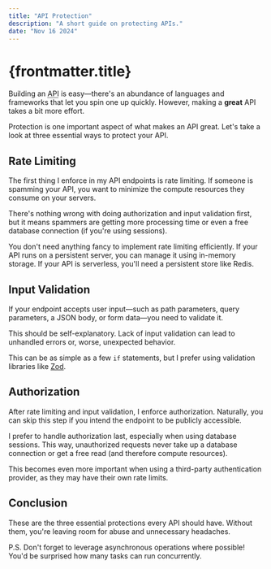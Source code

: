 ```yaml
---
title: "API Protection"
description: "A short guide on protecting APIs."
date: "Nov 16 2024"
---
```


# {frontmatter.title}

Building an <abbr title="Application Programming Interface">API</abbr> is easy—there's an abundance of languages and frameworks that let you spin one up quickly. However, making a **great** API takes a bit more effort.

Protection is one important aspect of what makes an API great. Let's take a look at three essential ways to protect your API.

## Rate Limiting

The first thing I enforce in my API endpoints is rate limiting. If someone is spamming your API, you want to minimize the compute resources they consume on your servers.

There's nothing wrong with doing authorization and input validation first, but it means spammers are getting more processing time or even a free database connection (if you're using sessions).

You don't need anything fancy to implement rate limiting efficiently. If your API runs on a persistent server, you can manage it using in-memory storage. If your API is serverless, you'll need a persistent store like Redis.

## Input Validation

If your endpoint accepts user input—such as path parameters, query parameters, a JSON body, or form data—you need to validate it.

This should be self-explanatory. Lack of input validation can lead to unhandled errors or, worse, unexpected behavior.

This can be as simple as a few `if` statements, but I prefer using validation libraries like [Zod](https://zod.dev/).

## Authorization

After rate limiting and input validation, I enforce authorization. Naturally, you can skip this step if you intend the endpoint to be publicly accessible.

I prefer to handle authorization last, especially when using database sessions. This way, unauthorized requests never take up a database connection or get a free read (and therefore compute resources).

This becomes even more important when using a third-party authentication provider, as they may have their own rate limits.

## Conclusion

These are the three essential protections every API should have. Without them, you're leaving room for abuse and unnecessary headaches.

P.S. Don't forget to leverage asynchronous operations where possible! You'd be surprised how many tasks can run concurrently.
